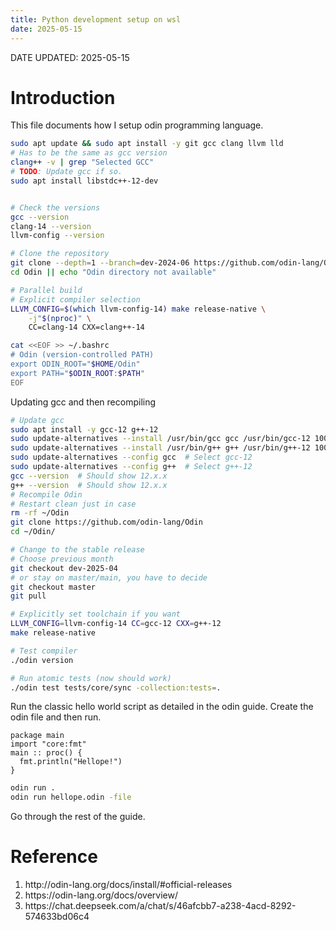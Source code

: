 ```yaml
---
title: Python development setup on wsl
date: 2025-05-15
---
```

DATE UPDATED: 2025-05-15

# Introduction


This file documents how I setup odin programming language.

```bash
sudo apt update && sudo apt install -y git gcc clang llvm lld
# Has to be the same as gcc version
clang++ -v | grep "Selected GCC"
# TODO: Update gcc if so.
sudo apt install libstdc++-12-dev


# Check the versions
gcc --version
clang-14 --version
llvm-config --version

# Clone the repository
git clone --depth=1 --branch=dev-2024-06 https://github.com/odin-lang/Odin
cd Odin || echo "Odin directory not available"

# Parallel build
# Explicit compiler selection
LLVM_CONFIG=$(which llvm-config-14) make release-native \
    -j"$(nproc)" \
    CC=clang-14 CXX=clang++-14

cat <<EOF >> ~/.bashrc
# Odin (version-controlled PATH)
export ODIN_ROOT="$HOME/Odin"
export PATH="$ODIN_ROOT:$PATH"
EOF
```

Updating gcc and then recompiling
```bash
# Update gcc
sudo apt install -y gcc-12 g++-12
sudo update-alternatives --install /usr/bin/gcc gcc /usr/bin/gcc-12 100
sudo update-alternatives --install /usr/bin/g++ g++ /usr/bin/g++-12 100
sudo update-alternatives --config gcc  # Select gcc-12
sudo update-alternatives --config g++  # Select g++-12
gcc --version  # Should show 12.x.x
g++ --version  # Should show 12.x.x
# Recompile Odin
# Restart clean just in case
rm -rf ~/Odin
git clone https://github.com/odin-lang/Odin
cd ~/Odin/

# Change to the stable release
# Choose previous month
git checkout dev-2025-04
# or stay on master/main, you have to decide
git checkout master
git pull

# Explicitly set toolchain if you want
LLVM_CONFIG=llvm-config-14 CC=gcc-12 CXX=g++-12
make release-native

# Test compiler
./odin version

# Run atomic tests (now should work)
./odin test tests/core/sync -collection:tests=.
```

Run the classic hello world script as detailed in the odin guide.
Create the odin file and then run.
```odin
package main
import "core:fmt"
main :: proc() {
  fmt.println("Hellope!")
}
```

```bash
odin run .
odin run hellope.odin -file
```

Go through the rest of the guide.

# Reference
1. http://odin-lang.org/docs/install/#official-releases
2. https://odin-lang.org/docs/overview/
3. https://chat.deepseek.com/a/chat/s/46afcbb7-a238-4acd-8292-574633bd06c4
